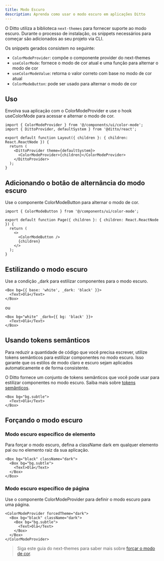 ```yaml
---
title: Modo Escuro
description: Aprenda como usar o modo escuro em aplicações Ditto
---
```


O Ditto utiliza a biblioteca `next-themes` para fornecer suporte ao modo escuro. Durante o processo de instalação, os snippets necessários para começar são adicionados ao seu projeto via CLI.

Os snippets gerados consistem no seguinte:

- `ColorModeProvider`: compõe o componente provider do next-themes
- `useColorMode`: fornece o modo de cor atual e uma função para alternar o modo de cor
- `useColorModeValue`: retorna o valor correto com base no modo de cor atual
- `ColorModeButton`: pode ser usado para alternar o modo de cor

## Uso

Envolva sua aplicação com o ColorModeProvider e use o hook useColorMode para acessar e alternar o modo de cor.

```tsx
import { ColorModeProvider } from '@/components/ui/color-mode';
import { DittoProvider, defaultSystem } from '@ditto/react';

export default function Layout({ children }: { children: React.ReactNode }) {
  return (
    <DittoProvider theme={defaultSystem}>
      <ColorModeProvider>{children}</ColorModeProvider>
    </DittoProvider>
  );
}
```

## Adicionando o botão de alternância do modo escuro

Use o componente ColorModeButton para alternar o modo de cor.

```tsx
import { ColorModeButton } from '@/components/ui/color-mode';

export default function Page({ children }: { children: React.ReactNode }) {
  return (
    <>
      <ColorModeButton />
      {children}
    </>
  );
}
```

## Estilizando o modo escuro

Use a condição \_dark para estilizar componentes para o modo escuro.

```tsx
<Box bg={{ base: 'white', _dark: 'black' }}>
  <Text>Olá</Text>
</Box>
```

ou

```tsx
<Box bg="white" _dark={{ bg: 'black' }}>
  <Text>Olá</Text>
</Box>
```

## Usando tokens semânticos

Para reduzir a quantidade de código que você precisa escrever, utilize tokens semânticos para estilizar componentes no modo escuro. Isso garante que os estilos de modo claro e escuro sejam aplicados automaticamente e de forma consistente.

O Ditto fornece um conjunto de tokens semânticos que você pode usar para estilizar componentes no modo escuro. Saiba mais sobre [tokens semânticos](#).

```tsx
<Box bg="bg.subtle">
  <Text>Olá</Text>
</Box>
```

## Forçando o modo escuro

### Modo escuro específico de elemento

Para forçar o modo escuro, defina a className dark em qualquer elemento pai ou no elemento raiz da sua aplicação.

```tsx
<Box bg="black" className="dark">
  <Box bg="bg.subtle">
    <Text>Olá</Text>
  </Box>
</Box>
```

### Modo escuro específico de página

Use o componente ColorModeProvider para definir o modo escuro para uma página.

```tsx
<ColorModeProvider forcedTheme="dark">
  <Box bg="black" className="dark">
    <Box bg="bg.subtle">
      <Text>Olá</Text>
    </Box>
  </Box>
</ColorModeProvider>
```

> Siga este guia do next-themes para saber mais sobre [forçar o modo de cor](#).
